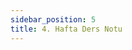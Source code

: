 ```yaml
---
sidebar_position: 5
title: 4. Hafta Ders Notu
---
```



<BaseNotes
    title="Kariyer Planlama Dersi, 4. Hafta"
    videoUrl="https://ue.harran.edu.tr/pluginfile.php/1941247/mod_resource/content/1/kariyer%20planlama%20dersi-4.webm"
    noteUrl="https://docs.google.com/presentation/d/1ci1xH5eJNnSb30nrjIjJ9h3dP9qMsFEB/edit?usp=sharing&ouid=115882030821992427966&rtpof=true&sd=true"
/>